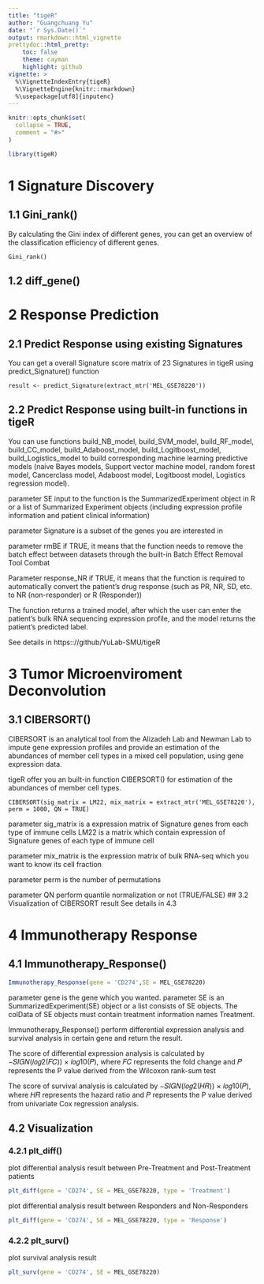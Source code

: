 ---
title: "tigeR"
author: "Guangchuang Yu"
date: "`r Sys.Date()`"
output: rmarkdown::html_vignette
prettydoc::html_pretty:
    toc: false
    theme: cayman
    highlight: github
vignette: >
  %\VignetteIndexEntry{tigeR}
  %\VignetteEngine{knitr::rmarkdown}
  %\usepackage[utf8]{inputenc}
---

```{r, include = FALSE}
knitr::opts_chunk$set(
  collapse = TRUE,
  comment = "#>"
)
```

```{r setup}
library(tigeR)
```
# 1 Signature Discovery
## 1.1 Gini_rank()
By calculating the Gini index of different genes, you can get an overview of the classification efficiency of different genes.
```
Gini_rank()
```
## 1.2 diff_gene()

# 2 Response Prediction
## 2.1 Predict Response using existing Signatures
You can get a overall Signature score matrix of 23 Signatures in tigeR using predict_Signature() function
```
result <- predict_Signature(extract_mtr('MEL_GSE78220'))
```
## 2.2 Predict Response using built-in functions in tigeR
You can use functions build_NB_model, build_SVM_model, build_RF_model, build_CC_model, build_Adaboost_model, build_Logitboost_model, build_Logistics_model to build corresponding machine learning predictive models (naive Bayes models, Support vector machine model, random forest model, Cancerclass model, Adaboost model, Logitboost model, Logistics regression model). 

parameter SE input to the function is the SummarizedExperiment object in R or a list of Summarized Experiment objects (including expression profile information and patient clinical information)

parameter Signature is a subset of the genes you are interested in

parameter rmBE if TRUE, it means that the function needs to remove the batch effect between datasets through the built-in Batch Effect Removal Tool Combat

Parameter response_NR if TRUE, it means that the function is required to automatically convert the patient's drug response (such as PR, NR, SD, etc. to NR (non-responder) or R (Responder))


The function returns a trained model, after which the user can enter the patient's bulk RNA sequencing expression profile, and the model returns the patient's predicted label.

See details in https:://github/YuLab-SMU/tigeR

# 3 Tumor Microenviroment Deconvolution
## 3.1 CIBERSORT()
CIBERSORT is an analytical tool from the Alizadeh Lab and Newman Lab to impute gene expression profiles and provide an estimation of the abundances of member cell types in a mixed cell population, using gene expression data.

tigeR offer you an built-in function CIBERSORT() for estimation of the abundances of member cell types.
```
CIBERSORT(sig_matrix = LM22, mix_matrix = extract_mtr('MEL_GSE78220'), perm = 1000, QN = TRUE)
```
parameter sig_matrix is a expression matrix of Signature genes from each type of immune cells
  LM22 is a matrix which contain expression of Signature genes of each type of immune cell

parameter mix_matrix is the expression matrix of bulk RNA-seq which you want to know its cell fraction

parameter perm is the number of permutations

parameter QN perform quantile normalization or not (TRUE/FALSE)
## 3.2 Visualization of CIBERSORT result
See details in 4.3

# 4 Immunotherapy Response
## 4.1 Immunotherapy_Response()
```{r}
Immunotherapy_Response(gene = 'CD274',SE = MEL_GSE78220)
```
parameter gene is the gene which you wanted.
parameter SE is an SummarizedExperiment(SE) object or a list consists of SE objects. The colData of SE objects must contain treatment information names Treatment.

Immunotherapy_Response() perform differential expression analysis and survival analysis in certain gene and return the result.

The score of differential expression analysis is calculated by −𝑆𝐼𝐺𝑁(𝑙𝑜𝑔2(𝐹𝐶)) × 𝑙𝑜𝑔10(𝑃), where 𝐹𝐶 represents the fold change and 𝑃 represents the P value derived from the Wilcoxon rank-sum test

The score of survival analysis is calculated by −𝑆𝐼𝐺𝑁(𝑙𝑜𝑔2(𝐻𝑅)) × 𝑙𝑜𝑔10(𝑃), where 𝐻𝑅 represents the hazard ratio and 𝑃 represents the P value derived from univariate Cox regression analysis.

## 4.2 Visualization
### 4.2.1 plt_diff()

plot differential analysis result between Pre-Treatment and Post-Treatment patients
```{r}
plt_diff(gene = 'CD274', SE = MEL_GSE78220, type = 'Treatment') 
```

plot differential analysis result between Responders and Non-Responders
```{r}
plt_diff(gene = 'CD274', SE = MEL_GSE78220, type = 'Response')
```

### 4.2.2 plt_surv()
plot survival analysis result
```{r}
plt_surv(gene = 'CD274', SE = MEL_GSE78220)
```
